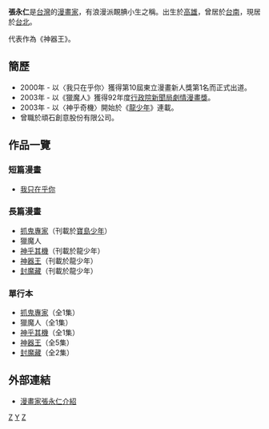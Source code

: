 {{漫畫}}
'''張永仁'''是[[台灣|台灣]]的[[漫畫家|漫畫家]]，有浪漫派靦腆小生之稱。出生於[[高雄|高雄]]，曾居於[[台南|台南]]，現居於[[台北|台北]]。

代表作為《神器王》。

== 簡歷 ==
*2000年 - 以〈我只在乎你〉獲得第10屆東立漫畫新人獎第1名而正式出道。
*2003年 - 以《獵魔人》獲得92年度[[行政院新聞局劇情漫畫獎|行政院新聞局劇情漫畫獎]]。
*2003年 - 以〈神乎奇機〉開始於《[[龍少年|龍少年]]》連載。
*曾職於頑石創意股份有限公司。

== 作品一覽 ==
=== 短篇漫畫 ===
*[[我只在乎你|我只在乎你]]
=== 長篇漫畫 ===
*[[抓鬼專家|抓鬼專家]]（刊載於[[寶島少年|寶島少年]]）
*獵魔人
*[[神乎其機|神乎其機]]（刊載於龍少年）
*[[神器王|神器王]]（刊載於龍少年）
*[[封魔藏|封魔藏]]（刊載於龍少年）
=== 單行本 ===
*[[抓鬼專家|抓鬼專家]]（全1集）
*獵魔人（全1集）
*[[神乎其機|神乎其機]]（全1集）
*[[神器王|神器王]]（全5集）
*[[封魔藏|封魔藏]]（全2集）

== 外部連結 ==
*[http://www.tongli.com.tw/webpages/comicerinfo/pre_comicer_021.htm 漫畫家張永仁介紹] {{Wayback|url=http://www.tongli.com.tw/webpages/comicerinfo/pre_comicer_021.htm |date=20070222054536 }}

[[Category:臺灣漫畫家|Z]]
[[Category:張姓|Y]]
[[Category:高雄市人|Z]]